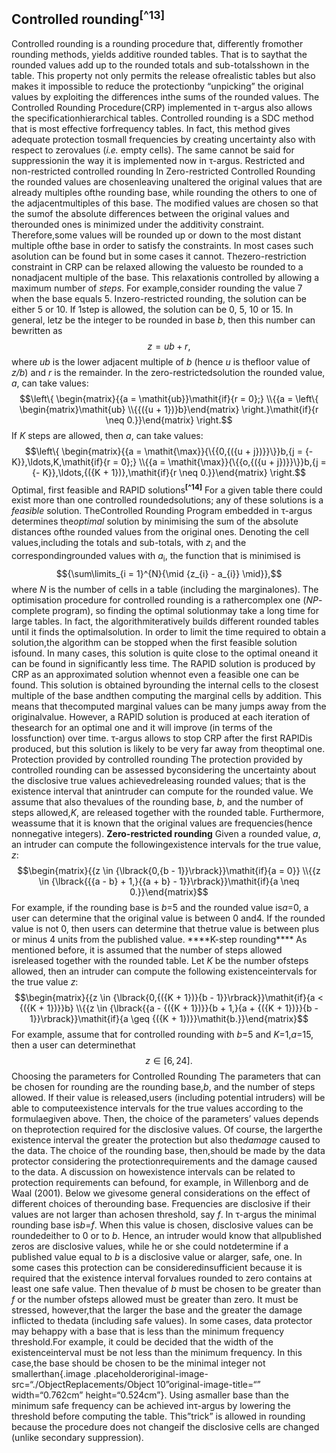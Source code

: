 ## Controlled rounding^[^13]^
Controlled rounding is a rounding procedure that, differently fromother rounding methods, yields additive rounded tables. That is to saythat the rounded values add up to the rounded totals and sub-totalsshown in the table. This property not only permits the release ofrealistic tables but also makes it impossible to reduce the protectionby "unpicking" the original values by exploiting the differences inthe sums of the rounded values. The Controlled Rounding Procedure(CRP) implemented in τ-argus also allows the specificationhierarchical tables.
Controlled rounding is a SDC method that is most effective forfrequency tables. In fact, this method gives adequate protection tosmall frequencies by creating uncertainty also with respect to zerovalues (*i.e.* empty cells). The same cannot be said for suppressionin the way it is implemented now in τ-argus.
Restricted and non-restricted controlled rounding
In Zero-restricted Controlled Rounding the rounded values are chosenleaving unaltered the original values that are already multiples ofthe rounding base, while rounding the others to one of the adjacentmultiples of this base. The modified values are chosen so that the sumof the absolute differences between the original values and therounded ones is minimized under the additivity constraint. Therefore,some values will be rounded up or down to the most distant multiple ofthe base in order to satisfy the constraints. In most cases such asolution can be found but in some cases it cannot. Thezero-restriction constraint in CRP can be relaxed allowing the valuesto be rounded to a nonadjacent multiple of the base. This relaxationis controlled by allowing a maximum number of *steps*. For example,consider rounding the value 7 when the base equals 5. Inzero-restricted rounding, the solution can be either 5 or 10. If 1step is allowed, the solution can be 0, 5, 10 or 15. In general, let*z* be the integer to be rounded in base *b*, then this number can bewritten as
$${z = {\mathit{ub} + r}},$$
where *ub* is the lower adjacent multiple of *b* (hence *u* is thefloor value of *z/b*) and *r* is the remainder. In the zero-restrictedsolution the rounded value, *a*, can take values:
$$\left\{ \begin{matrix}{{a = \mathit{ub}}\mathit{if}{r = 0};} \\{{a = \left\{ \begin{matrix}\mathit{ub} \\{{({u + 1})}b}\end{matrix} \right.}\mathit{if}{r \neq 0.}}\end{matrix} \right.$$
If *K* steps are allowed, then *a*, can take values:
$$\left\{ \begin{matrix}{{a = \mathit{\max}}{\{{0,{({u + j})}}\}}b,{j = {- K}},\ldots,K,\mathit{if}{r = 0};} \\{{a = \mathit{\max}}{\{{o,{({u + j})}}\}}b,{j = {- K}},\ldots,{({K + 1})},\mathit{if}{r \neq 0.}}\end{matrix} \right.$$
Optimal, first feasible and RAPID solutions^**[^14]**^
For a given table there could exist more than one controlled roundedsolutions; any of these solutions is a *feasible* solution. TheControlled Rounding Program embedded in τ-argus determines the*optimal* solution by minimising the sum of the absolute distances ofthe rounded values from the original ones. Denoting the cell values,including the totals and sub-totals, with *z*~i~ and the correspondingrounded values with *a*~i~, the function that is minimised is
$${\sum\limits_{i = 1}^{N}{\mid {z_{i} - a_{i}} \mid}},$$
where *N* is the number of cells in a table (including the marginalones). The optimisation procedure for controlled rounding is a rathercomplex one (*NP*-complete program), so finding the optimal solutionmay take a long time for large tables. In fact, the algorithmiteratively builds different rounded tables until it finds the optimalsolution. In order to limit the time required to obtain a solution,the algorithm can be stopped when the first feasible solution isfound. In many cases, this solution is quite close to the optimal oneand it can be found in significantly less time.
The RAPID solution is produced by CRP as an approximated solution whennot even a feasible one can be found. This solution is obtained byrounding the internal cells to the closest multiple of the base andthen computing the marginal cells by addition. This means that thecomputed marginal values can be many jumps away from the originalvalue. However, a RAPID solution is produced at each iteration of thesearch for an optimal one and it will improve (in terms of the lossfunction) over time. τ-argus allows to stop CRP after the first RAPIDis produced, but this solution is likely to be very far away from theoptimal one.
Protection provided by controlled rounding
The protection provided by controlled rounding can be assessed byconsidering the uncertainty about the disclosive true values achievedreleasing rounded values; that is the existence interval that anintruder can compute for the rounded value. We assume that also thevalues of the rounding base, *b*, and the number of steps allowed,*K*, are released together with the rounded table. Furthermore, weassume that it is known that the original values are frequencies(hence nonnegative integers).
**Zero-restricted rounding**
Given a rounded value, *a*, an intruder can compute the followingexistence intervals for the true value, *z*:
$$\begin{matrix}{{z \in {\lbrack{0,{b - 1}}\rbrack}}\mathit{if}{a = 0}} \\{{z \in {\lbrack{{{a - b} + 1,}{{a + b} - 1}}\rbrack}}\mathit{if}{a \neq 0.}}\end{matrix}$$
For example, if the rounding base is *b*=5 and the rounded value is*a*=0, a user can determine that the original value is between 0 and4. If the rounded value is not 0, then users can determine that thetrue value is between plus or minus 4 units from the published value.
****K-step rounding****
As mentioned before, it is assumed that the number of steps allowed isreleased together with the rounded table. Let *K* be the number ofsteps allowed, then an intruder can compute the following existenceintervals for the true value *z*:
$$\begin{matrix}{{z \in {\lbrack{0,{({K + 1})}{b - 1}}\rbrack}}\mathit{if}{a < {({K + 1})}}b} \\{{z \in {\lbrack{{a - {({K + 1})}}{b + 1,}{a + {({K + 1})}}{b - 1}}\rbrack}}\mathit{if}{a \geq {({K + 1})}}\mathit{b.}}\end{matrix}$$
For example, assume that for controlled rounding with *b*=5 and *K*=1,*a*=15, then a user can determinethat$${z \in {\lbrack{6,24}\rbrack}}.$$
Choosing the parameters for Controlled Rounding
The parameters that can be chosen for rounding are the rounding base,*b*, and the number of steps allowed. If their value is released,users (including potential intruders) will be able to computeexistence intervals for the true values according to the formulaegiven above. Then, the choice of the parameters' values depends on theprotection required for the disclosive values. Of course, the largerthe existence interval the greater the protection but also the*damage* caused to the data. The choice of the rounding base, then,should be made by the data protector considering the protectionrequirements and the damage caused to the data. A discussion on howexistence intervals can be related to protection requirements can befound, for example, in Willenborg and de Waal (2001). Below we givesome general considerations on the effect of different choices of therounding base.
Frequencies are disclosive if their values are not larger than achosen threshold, say *f*. In τ-argus the minimal rounding base is*b*=*f*. When this value is chosen, disclosive values can be roundedeither to 0 or to *b*. Hence, an intruder would know that allpublished zeros are disclosive values, while he or she could notdetermine if a published value equal to *b* is a disclosive value or alarger, safe, one. In some cases this protection can be consideredinsufficient because it is required that the existence interval forvalues rounded to zero contains at least one safe value. Then thevalue of *b* must be chosen to be greater than *f* or the number ofsteps allowed must be greater than zero. It must be stressed, however,that the larger the base and the greater the damage inflicted to thedata (including safe values). In some cases, data protector may behappy with a base that is less than the minimum frequency threshold.For example, it could be decided that the width of the existenceinterval must be not less than the minimum frequency. In this case,the base should be chosen to be the minimal integer not smallerthan{.image .placeholderoriginal-image-src="./ObjectReplacements/Object 10"original-image-title="" width="0.762cm" height="0.524cm"}. Using asmaller base than the minimum safe frequency can be achieved inτ-argus by lowering the threshold before computing the table. This"trick" is allowed in rounding because the procedure does not changeif the disclosive cells are changed (unlike secondary suppression).

